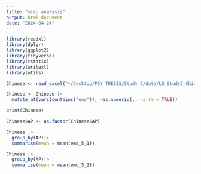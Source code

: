 ```yaml
---
title: "misc analysis"
output: html_document
date: "2024-04-24"
---
```


```r
library(readxl)
library(dplyr)
library(ggplot2)
library(tidyverse)
library(rstatix)
library(writexl)
library(utils)
```

```r
Chinese <- read_excel("~/Desktop/PSY THESIS/Study 2/data/LG_Study2_Chinese.xlsx")
```
```r
Chinese <- Chinese |>
  mutate_at(vars(contains("emo")), ~as.numeric(., na.rm = TRUE))

print(Chinese)
```

```r
Chinese$AP <- as.factor(Chinese$AP)

```

```r
Chinese |>
  group_by(AP)|>
  summarise(mean = mean(emo_5_1))
```
```r
Chinese |>
  group_by(AP)|>
  summarise(mean = mean(emo_5_2))
```

